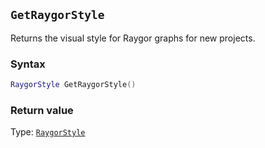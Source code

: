 ::: {.minipage data-latex="{\textwidth}"}
## `GetRaygorStyle`

Returns the visual style for Raygor graphs for new projects.

### Syntax {-}

``` .lua
RaygorStyle GetRaygorStyle()
```

### Return value {-}

Type: [`RaygorStyle`](#raygorstyle)
:::
